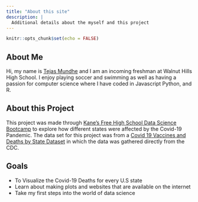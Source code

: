 ```yaml
---
title: "About this site"
description: |
  Additional details about the myself and this project
---
```


```r
knitr::opts_chunk$set(echo = FALSE)
```
## About Me
Hi, my name is [Tejas Mundhe](https://github.com/TejasMundhe) and I am an incoming freshman at Walnut Hills High School. I enjoy playing soccer and swimming as well as having a passion for computer science where I have coded in Javascript Python, and R.

## About this Project 
This project was made through [Kane’s Free High School Data Science Bootcamp](https://bootcamp.davidkane.info) to explore how different states were affected by the Covid-19 Pandemic. The data set for this project was from a [Covid 19 Vaccines and Deaths by State Dataset](https://www.kaggle.com/nanopepe/covid-19-vaccines-and-deaths-by-state) in which the data was gathered directly from the CDC.

## Goals
* To Visualize the Covid-19 Deaths for every U.S state
* Learn about making plots and websites that are available on the internet
* Take my first steps into the world of data science
